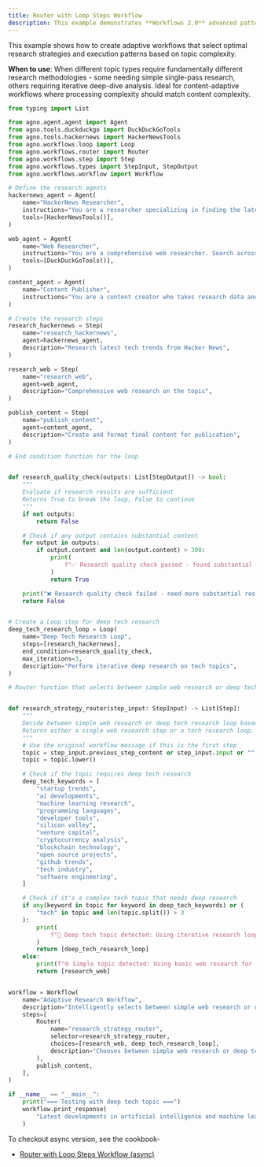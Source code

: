 ```yaml
---
title: Router with Loop Steps Workflow
description: This example demonstrates **Workflows 2.0** advanced pattern combining Router-based intelligent path selection with Loop execution for iterative quality improvement.
---
```


This example shows how to create adaptive workflows that select optimal research strategies and execution patterns based on topic complexity.

**When to use**: When different topic types require fundamentally different research 
methodologies - some needing simple single-pass research, others requiring iterative 
deep-dive analysis. Ideal for content-adaptive workflows where processing complexity 
should match content complexity.

```python router_with_loop_steps.py
from typing import List

from agno.agent.agent import Agent
from agno.tools.duckduckgo import DuckDuckGoTools
from agno.tools.hackernews import HackerNewsTools
from agno.workflows.loop import Loop
from agno.workflows.router import Router
from agno.workflows.step import Step
from agno.workflows.types import StepInput, StepOutput
from agno.workflows.workflow import Workflow

# Define the research agents
hackernews_agent = Agent(
    name="HackerNews Researcher",
    instructions="You are a researcher specializing in finding the latest tech news and discussions from Hacker News. Focus on startup trends, programming topics, and tech industry insights.",
    tools=[HackerNewsTools()],
)

web_agent = Agent(
    name="Web Researcher",
    instructions="You are a comprehensive web researcher. Search across multiple sources including news sites, blogs, and official documentation to gather detailed information.",
    tools=[DuckDuckGoTools()],
)

content_agent = Agent(
    name="Content Publisher",
    instructions="You are a content creator who takes research data and creates engaging, well-structured articles. Format the content with proper headings, bullet points, and clear conclusions.",
)

# Create the research steps
research_hackernews = Step(
    name="research_hackernews",
    agent=hackernews_agent,
    description="Research latest tech trends from Hacker News",
)

research_web = Step(
    name="research_web",
    agent=web_agent,
    description="Comprehensive web research on the topic",
)

publish_content = Step(
    name="publish_content",
    agent=content_agent,
    description="Create and format final content for publication",
)

# End condition function for the loop


def research_quality_check(outputs: List[StepOutput]) -> bool:
    """
    Evaluate if research results are sufficient
    Returns True to break the loop, False to continue
    """
    if not outputs:
        return False

    # Check if any output contains substantial content
    for output in outputs:
        if output.content and len(output.content) > 300:
            print(
                f"✅ Research quality check passed - found substantial content ({len(output.content)} chars)"
            )
            return True

    print("❌ Research quality check failed - need more substantial research")
    return False


# Create a Loop step for deep tech research
deep_tech_research_loop = Loop(
    name="Deep Tech Research Loop",
    steps=[research_hackernews],
    end_condition=research_quality_check,
    max_iterations=3,
    description="Perform iterative deep research on tech topics",
)

# Router function that selects between simple web research or deep tech research loop


def research_strategy_router(step_input: StepInput) -> List[Step]:
    """
    Decide between simple web research or deep tech research loop based on the input topic.
    Returns either a single web research step or a tech research loop.
    """
    # Use the original workflow message if this is the first step
    topic = step_input.previous_step_content or step_input.input or ""
    topic = topic.lower()

    # Check if the topic requires deep tech research
    deep_tech_keywords = [
        "startup trends",
        "ai developments",
        "machine learning research",
        "programming languages",
        "developer tools",
        "silicon valley",
        "venture capital",
        "cryptocurrency analysis",
        "blockchain technology",
        "open source projects",
        "github trends",
        "tech industry",
        "software engineering",
    ]

    # Check if it's a complex tech topic that needs deep research
    if any(keyword in topic for keyword in deep_tech_keywords) or (
        "tech" in topic and len(topic.split()) > 3
    ):
        print(
            f"🔬 Deep tech topic detected: Using iterative research loop for '{topic}'"
        )
        return [deep_tech_research_loop]
    else:
        print(f"🌐 Simple topic detected: Using basic web research for '{topic}'")
        return [research_web]


workflow = Workflow(
    name="Adaptive Research Workflow",
    description="Intelligently selects between simple web research or deep iterative tech research based on topic complexity",
    steps=[
        Router(
            name="research_strategy_router",
            selector=research_strategy_router,
            choices=[research_web, deep_tech_research_loop],
            description="Chooses between simple web research or deep tech research loop",
        ),
        publish_content,
    ],
)

if __name__ == "__main__":
    print("=== Testing with deep tech topic ===")
    workflow.print_response(
        "Latest developments in artificial intelligence and machine learning and deep tech research trends"
    )
```

To checkout async version, see the cookbook-
- [Router with Loop Steps Workflow (async)](https://github.com/agno-agi/agno/tree/main/cookbook/workflows/05_workflows_conditional_branching/async/router_with_loop_steps.py)